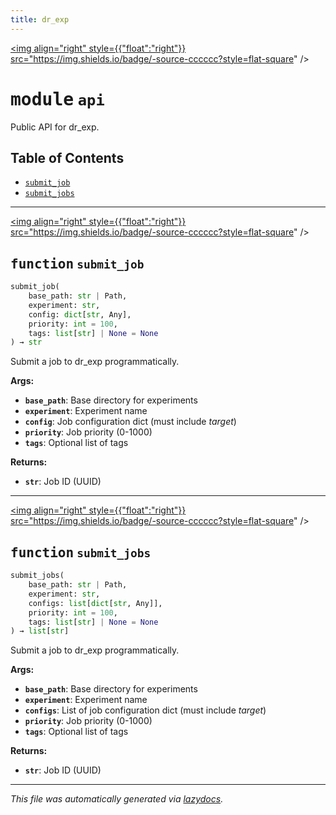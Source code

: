 ```yaml
---
title: dr_exp
---
```


<a href="https://github.com/drothermel/%24%7BREPO%7D/blob/main/src/dr_exp/api.py"><img align="right" style={{"float":"right"}} src="https://img.shields.io/badge/-source-cccccc?style=flat-square" /></a>

# <kbd>module</kbd> `api`
Public API for dr_exp.


## Table of Contents
- [`submit_job`](./dr_exp.api#function-submit-job)
- [`submit_jobs`](./dr_exp.api#function-submit-jobs)



---

<a href="https://github.com/drothermel/%24%7BREPO%7D/blob/main/src/dr_exp/api.py#L9"><img align="right" style={{"float":"right"}} src="https://img.shields.io/badge/-source-cccccc?style=flat-square" /></a>

## <kbd>function</kbd> `submit_job`

```python
submit_job(
    base_path: str | Path,
    experiment: str,
    config: dict[str, Any],
    priority: int = 100,
    tags: list[str] | None = None
) → str
```

Submit a job to dr_exp programmatically.


**Args:**

- <b>`base_path`</b>: Base directory for experiments
- <b>`experiment`</b>: Experiment name
- <b>`config`</b>: Job configuration dict (must include _target_)
- <b>`priority`</b>: Job priority (0-1000)
- <b>`tags`</b>: Optional list of tags


**Returns:**

- <b>`str`</b>: Job ID (UUID)



---

<a href="https://github.com/drothermel/%24%7BREPO%7D/blob/main/src/dr_exp/api.py#L32"><img align="right" style={{"float":"right"}} src="https://img.shields.io/badge/-source-cccccc?style=flat-square" /></a>

## <kbd>function</kbd> `submit_jobs`

```python
submit_jobs(
    base_path: str | Path,
    experiment: str,
    configs: list[dict[str, Any]],
    priority: int = 100,
    tags: list[str] | None = None
) → list[str]
```

Submit a job to dr_exp programmatically.


**Args:**

- <b>`base_path`</b>: Base directory for experiments
- <b>`experiment`</b>: Experiment name
- <b>`configs`</b>: List of job configuration dict (must include _target_)
- <b>`priority`</b>: Job priority (0-1000)
- <b>`tags`</b>: Optional list of tags


**Returns:**

- <b>`str`</b>: Job ID (UUID)





---

_This file was automatically generated via [lazydocs](https://github.com/ml-tooling/lazydocs)._
